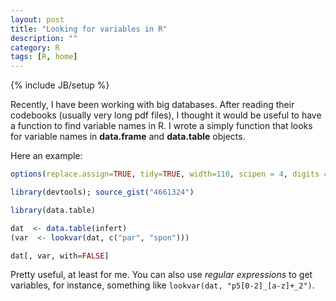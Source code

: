 ```yaml
---
layout: post
title: "Looking for variables in R"
description: ""
category: R
tags: [R, home]
---
```

{% include JB/setup %}

Recently, I have been working with big databases. After reading their codebooks (usually very long pdf files), 
I thought it would be useful to have a function to find variable names in R. I wrote a simply function 
that looks for variable names in __data.frame__ and __data.table__ objects.

Here an example: 

```r
options(replace.assign=TRUE, tidy=TRUE, width=110, scipen = 4, digits = 3)
```

```r
library(devtools); source_gist("4661324")
```

```r
library(data.table)
```

```r
dat  <- data.table(infert)
(var  <- lookvar(dat, c("par", "spon")))

dat[, var, with=FALSE]
```

Pretty useful, at least for me. You can also use _regular expressions_ to get variables, for instance, something like `lookvar(dat, "p5[0-2]_[a-z]+_2")`.